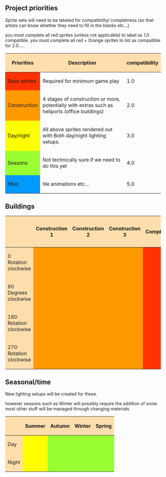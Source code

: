 == Project priorities ==

Sprite sets will need to be labeled for compatibility/ completness (so that artists can know whether they need to fill in the blanks etc...)

you must complete all red sprites (unless not applicable) to label as 1.0 compatible.  you must complete all red + Orange sprites to list as compatible for 2.0.....

{| border=2
!style="background:#ffdead;" |Priorities
!style="background:#ffdead;" |Description
!style="background:#ffdead;" |compatibility
|-
!style="background:#ff3300;" |Base sprites
|Required for minimum game play
|1.0
|-
!style="background:#ff9900;" |Construction
|4 stages of construction or more, potentially with extras such as heliports (office buildings)
|2.0
|-
!style="background:#ffff00;" |Day/night
|All above sprites rendered out with Both day/night lighting setups.
|3.0
|-
!style="background:#99ff33;" |Seasons
|Not technically sure if we need to do this yet
|4.0
|-
!style="background:#0099ff;" |Misc
|tile animations etc...
|5.0
|}

== Buildings ==
{| border=2
!style="background:#ffdead;" |
!style="background:#ffdead;" |Construction 1
!style="background:#ffdead;" |Construction 2
!style="background:#ffdead;" |Construction 3
!style="background:#ffdead;" |Complete
!style="background:#ffdead;" |Old/dilapidated
!style="background:#ffdead;" |Extras (heliports etc...)
|-
!style="background:#ffdead;" |0 Rotation clockwise
!style="background:#ff9900;" |
!style="background:#ff9900;" |
!style="background:#ff9900;" |
!style="background:#ff3300;" |
!style="background:#ff9900;" |
!style="background:#ff9900;" |
|-
!style="background:#ffdead;" |90 Degrees clockwise
!style="background:#ff9900;" |
!style="background:#ff9900;" |
!style="background:#ff9900;" |
!style="background:#ff3300;" |
!style="background:#ff9900;" |
!style="background:#ff9900;" |
|-
!style="background:#ffdead;" |180 Rotation clockwise
!style="background:#ff9900;" |
!style="background:#ff9900;" |
!style="background:#ff9900;" |
!style="background:#ff3300;" |
!style="background:#ff9900;" |
!style="background:#ff9900;" |
|-
!style="background:#ffdead;" |270 Rotation clockwise
!style="background:#ff9900;" |
!style="background:#ff9900;" |
!style="background:#ff9900;" |
!style="background:#ff3300;" |
!style="background:#ff9900;" |
!style="background:#ff9900;" |
|}

== Seasonal/time ==

New lighting setups will be created for these.

however seasons such as Winter will possibly require the addition of snow.  most other stuff will be managed through changing materials

{| border=2
!style="background:#ffdead;" |
!style="background:#ffdead;" |Summer
!style="background:#ffdead;" |Autumn
!style="background:#ffdead;" |Winter
!style="background:#ffdead;" |Spring
|-
!style="background:#ffdead;" |Day
!style="background:#ffff00;" |
!style="background:#99ff33;" |
!style="background:#99ff33;" |
!style="background:#99ff33;" |
|-
!style="background:#ffdead;" |Night
!style="background:#ffff00;" |
!style="background:#99ff33;" |
!style="background:#99ff33;" |
!style="background:#99ff33;" |
|}